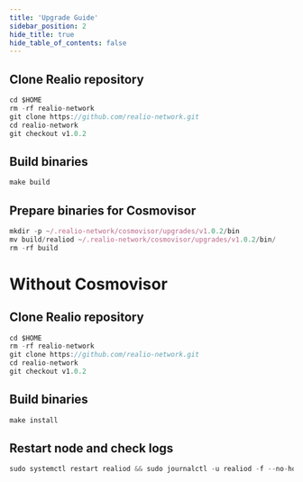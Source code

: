 ```yaml
---
title: 'Upgrade Guide'
sidebar_position: 2
hide_title: true
hide_table_of_contents: false
---
```



<PageTitle
  iconUrl="img/realio-icon.svg"
  title="Realio Upgrade Guide"
  chainId="realionetwork_3301-1"
  version="v1.0.2"
/>

## Clone Realio repository

```js
cd $HOME
rm -rf realio-network
git clone https://github.com/realio-network.git
cd realio-network
git checkout v1.0.2
```

## Build binaries

```js
make build
```

## Prepare binaries for Cosmovisor

```js
mkdir -p ~/.realio-network/cosmovisor/upgrades/v1.0.2/bin
mv build/realiod ~/.realio-network/cosmovisor/upgrades/v1.0.2/bin/
rm -rf build
```

# Without Cosmovisor

## Clone Realio repository

```js
cd $HOME
rm -rf realio-network
git clone https://github.com/realio-network.git
cd realio-network
git checkout v1.0.2
```

## Build binaries

```js
make install
```

## Restart node and check logs

```js
sudo systemctl restart realiod && sudo journalctl -u realiod -f --no-hostname -o cat
```
